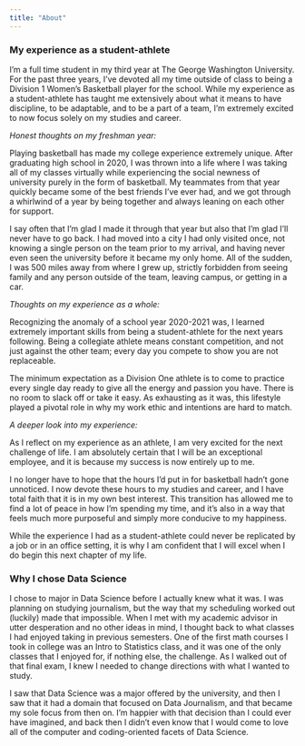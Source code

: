 ```yaml
---
title: "About"
---
```


### My experience as a student-athlete

I'm a full time student in my third year at The George Washington University. For the past three years, I've devoted all my time outside of class to being a Division 1 Women's Basketball player for the school. While my experience as a student-athlete has taught me extensively about what it means to have discipline, to be adaptable, and to be a part of a team, I'm extremely excited to now focus solely on my studies and career.

*Honest thoughts on my freshman year:*

Playing basketball has made my college experience extremely unique. After graduating high school in 2020, I was thrown into a life where I was taking all of my classes virtually while experiencing the social newness of university purely in the form of basketball. My teammates from that year quickly became some of the best friends I've ever had, and we got through a whirlwind of a year by being together and always leaning on each other for support.

I say often that I'm glad I made it through that year but also that I'm glad I'll never have to go back. I had moved into a city I had only visited once, not knowing a single person on the team prior to my arrival, and having never even seen the university before it became my only home. All of the sudden, I was 500 miles away from where I grew up, strictly forbidden from seeing family and any person outside of the team, leaving campus, or getting in a car.

*Thoughts on my experience as a whole:*

Recognizing the anomaly of a school year 2020-2021 was, I learned extremely important skills from being a student-athlete for the next years following. Being a collegiate athlete means constant competition, and not just against the other team; every day you compete to show you are not replaceable.

The minimum expectation as a Division One athlete is to come to practice every single day ready to give all the energy and passion you have. There is no room to slack off or take it easy. As exhausting as it was, this lifestyle played a pivotal role in why my work ethic and intentions are hard to match.

*A deeper look into my experience:*

As I reflect on my experience as an athlete, I am very excited for the next challenge of life. I am absolutely certain that I will be an exceptional employee, and it is because my success is now entirely up to me.

I no longer have to hope that the hours I'd put in for basketball hadn't gone unnoticed. I now devote these hours to my studies and career, and I have total faith that it is in my own best interest. This transition has allowed me to find a lot of peace in how I'm spending my time, and it's also in a way that feels much more purposeful and simply more conducive to my happiness.

While the experience I had as a student-athlete could never be replicated by a job or in an office setting, it is why I am confident that I will excel when I do begin this next chapter of my life.

### Why I chose Data Science

I chose to major in Data Science before I actually knew what it was. I was planning on studying journalism, but the way that my scheduling worked out (luckily) made that impossible. When I met with my academic advisor in utter desperation and no other ideas in mind, I thought back to what classes I had enjoyed taking in previous semesters. One of the first math courses I took in college was an Intro to Statistics class, and it was one of the only classes that I enjoyed for, if nothing else, the challenge. As I walked out of that final exam, I knew I needed to change directions with what I wanted to study.

I saw that Data Science was a major offered by the university, and then I saw that it had a domain that focused on Data Journalism, and that became my sole focus from then on. I'm happier with that decision than I could ever have imagined, and back then I didn't even know that I would come to love all of the computer and coding-oriented facets of Data Science.
